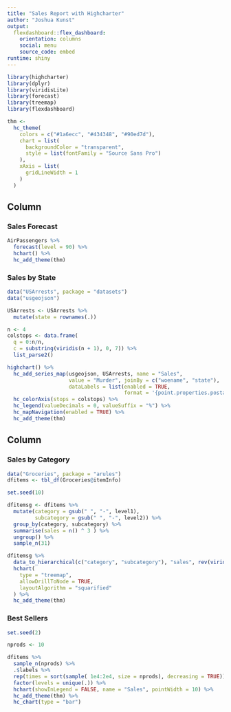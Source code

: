 ```yaml
---
title: "Sales Report with Highcharter"
author: "Joshua Kunst"
output:
  flexdashboard::flex_dashboard:
    orientation: columns
    social: menu
    source_code: embed
runtime: shiny
---
```


<!-- adopted from https://beta.rstudioconnect.com/jjallaire/htmlwidgets-highcharter/htmlwidgets-highcharter.html#sales-by-category -->

```r
library(highcharter)
library(dplyr)
library(viridisLite)
library(forecast)
library(treemap)
library(flexdashboard)

thm <-
  hc_theme(
    colors = c("#1a6ecc", "#434348", "#90ed7d"),
    chart = list(
      backgroundColor = "transparent",
      style = list(fontFamily = "Source Sans Pro")
    ),
    xAxis = list(
      gridLineWidth = 1
    )
  )

```

Column {data-width=600}
-----------------------------------------------------------------------

### Sales Forecast

```r
AirPassengers %>%
  forecast(level = 90) %>%
  hchart() %>%
  hc_add_theme(thm)
```

### Sales by State

```r
data("USArrests", package = "datasets")
data("usgeojson")

USArrests <- USArrests %>%
  mutate(state = rownames(.))

n <- 4
colstops <- data.frame(
  q = 0:n/n,
  c = substring(viridis(n + 1), 0, 7)) %>%
  list_parse2()

highchart() %>%
  hc_add_series_map(usgeojson, USArrests, name = "Sales",
                    value = "Murder", joinBy = c("woename", "state"),
                    dataLabels = list(enabled = TRUE,
                                      format = '{point.properties.postalcode}')) %>%
  hc_colorAxis(stops = colstops) %>%
  hc_legend(valueDecimals = 0, valueSuffix = "%") %>%
  hc_mapNavigation(enabled = TRUE) %>%
  hc_add_theme(thm)
```

Column {.tabset data-width=400}
-----------------------------------------------------------------------

### Sales by Category

```r
data("Groceries", package = "arules")
dfitems <- tbl_df(Groceries@itemInfo)

set.seed(10)

dfitemsg <- dfitems %>%
  mutate(category = gsub(" ", "-", level1),
         subcategory = gsub(" ", "-", level2)) %>%
  group_by(category, subcategory) %>%
  summarise(sales = n() ^ 3 ) %>%
  ungroup() %>%
  sample_n(31)

dfitemsg %>%
  data_to_hierarchical(c("category", "subcategory"), "sales", rev(viridis(6))) %>%
  hchart(
    type = "treemap",
    allowDrillToNode = TRUE,
    layoutAlgorithm = "squarified"
  ) %>%
  hc_add_theme(thm)
```

### Best Sellers

```r
set.seed(2)

nprods <- 10

dfitems %>%
  sample_n(nprods) %>%
  .$labels %>%
  rep(times = sort(sample( 1e4:2e4, size = nprods), decreasing = TRUE)) %>%
  factor(levels = unique(.)) %>%
  hchart(showInLegend = FALSE, name = "Sales", pointWidth = 10) %>%
  hc_add_theme(thm) %>%
  hc_chart(type = "bar")
```
